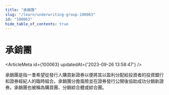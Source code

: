 ```yaml
---
title: "承銷團"
slug: "/learn/underwriting-group-100063"
id: "100063"
hide_table_of_contents: true
---
```



# 承銷團

<ArticleMeta id={100063} updatedAt={'2023-09-26 13:58:47'} />
<div className='border-solid border-b border-t-0 my-4 border-[var(--ifm-color-gray-300)]' />

承銷團是指一羣希望從發行人購買新證券以便將其以盈利分配給投資者的投資銀行和證券經紀人的臨時組合。承銷團分擔風險並在證券發行公開後協助成功分銷新證券。承銷團也被稱為購買團、分銷綜合體或綜合團。

